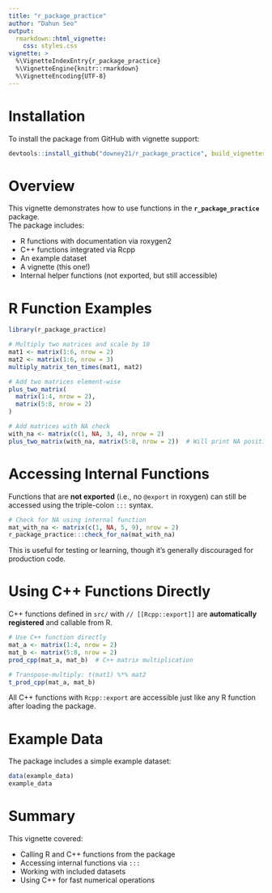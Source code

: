 ```yaml
---
title: "r_package_practice"
author: "Dahun Seo"
output: 
  rmarkdown::html_vignette:
    css: styles.css
vignette: >
  %\VignetteIndexEntry{r_package_practice}
  %\VignetteEngine{knitr::rmarkdown}
  %\VignetteEncoding{UTF-8}
---
```


# Installation

To install the package from GitHub with vignette support:

```r
devtools::install_github("downey21/r_package_practice", build_vignettes = TRUE)
```

# Overview

This vignette demonstrates how to use functions in the **`r_package_practice`** package.  
The package includes:

- R functions with documentation via roxygen2
- C++ functions integrated via Rcpp
- An example dataset
- A vignette (this one!)
- Internal helper functions (not exported, but still accessible)

# R Function Examples

```r
library(r_package_practice)

# Multiply two matrices and scale by 10
mat1 <- matrix(1:6, nrow = 2)
mat2 <- matrix(1:6, nrow = 3)
multiply_matrix_ten_times(mat1, mat2)
```

```r
# Add two matrices element-wise
plus_two_matrix(
  matrix(1:4, nrow = 2),
  matrix(5:8, nrow = 2)
)
```

```r
# Add matrices with NA check
with_na <- matrix(c(1, NA, 3, 4), nrow = 2)
plus_two_matrix(with_na, matrix(5:8, nrow = 2))  # Will print NA position
```

# Accessing Internal Functions

Functions that are **not exported** (i.e., no `@export` in roxygen) can still be accessed using the triple-colon `:::` syntax.

```r
# Check for NA using internal function
mat_with_na <- matrix(c(1, NA, 5, 9), nrow = 2)
r_package_practice:::check_for_na(mat_with_na)
```

This is useful for testing or learning, though it's generally discouraged for production code.

# Using C++ Functions Directly

C++ functions defined in `src/` with `// [[Rcpp::export]]` are **automatically registered** and callable from R.

```r
# Use C++ function directly
mat_a <- matrix(1:4, nrow = 2)
mat_b <- matrix(5:8, nrow = 2)
prod_cpp(mat_a, mat_b)  # C++ matrix multiplication
```

```r
# Transpose-multiply: t(mat1) %*% mat2
t_prod_cpp(mat_a, mat_b)
```

All C++ functions with `Rcpp::export` are accessible just like any R function after loading the package.

# Example Data

The package includes a simple example dataset:

```r
data(example_data)
example_data
```

# Summary

This vignette covered:

- Calling R and C++ functions from the package
- Accessing internal functions via `:::`
- Working with included datasets
- Using C++ for fast numerical operations
